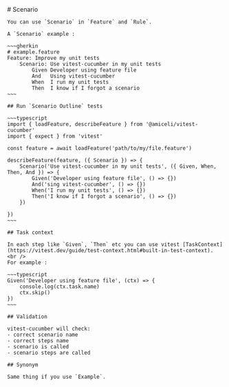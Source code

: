 
<Layout title="Scenario">
	# Scenario

    You can use `Scenario` in `Feature` and `Rule`.

    A `Scenario` example : 

    ~~~gherkin
    # example.feature
    Feature: Improve my unit tests
        Scenario: Use vitest-cucumber in my unit tests
            Given Developer using feature file
            And   Using vitest-cucumber
            When  I run my unit tests
            Then  I know if I forgot a scenario
    ~~~

    ## Run `Scenario Outline` tests

    ~~~typescript
    import { loadFeature, describeFeature } from '@amiceli/vitest-cucumber'
    import { expect } from 'vitest'

    const feature = await loadFeature('path/to/my/file.feature')

    describeFeature(feature, ({ Scenario }) => {
        Scenario('Use vitest-cucumber in my unit tests', ({ Given, When, Then, And }) => {
            Given('Developer using feature file', () => {})
            And('sing vitest-cucumber', () => {})
            When('I run my unit tests', () => {})
            Then('I know if I forgot a scenario', () => {})
        })

    })
    ~~~

    ## Task context

    In each step like `Given`, `Then` etc you can use vitest [TaskContext](https://vitest.dev/guide/test-context.html#built-in-test-context).
    <br />
    For example : 

    ~~~typescript
    Given('Developer using feature file', (ctx) => { 
        console.log(ctx.task.name)
        ctx.skip()
    })
    ~~~

    ## Validation

    vitest-cucumber will check:
    - correct scenario name
    - correct steps name
    - scenario is called
    - scenario steps are called

    ## Synonym

    Same thing if you use `Example`.
</Layout>